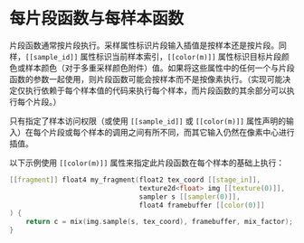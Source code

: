 # 每片段函数与每样本函数

<ToBePolishedAfterTranslation />

<OrigninalPDF title="5.5 Per-Fragment Function versus Per-Sample Function" />

片段函数通常按片段执行。采样属性标识片段输入插值是按样本还是按片段。同样，`[[sample_id]]` 属性标识当前样本索引，`[[color(m)]]` 属性标识目标片段颜色或样本颜色（对于多重采样颜色附件）值。如果将这些属性中的任何一个与片段函数的参数一起使用，则片段函数可能会按样本而不是按像素执行。（实现可能决定仅执行依赖于每个样本值的代码来执行每个样本，而片段函数的其余部分可以执行每个片段。）

只有指定了样本访问权限（或使用 `[[sample_id]]` 或 `[[color(m)]]` 属性声明的输入）在每个片段或每个样本的调用之间有所不同，而其它输入仍然在像素中心进行插值。

以下示例使用 `[[color(m)]]` 属性来指定此片段函数在每个样本的基础上执行：

```cpp
[[fragment]] float4 my_fragment(float2 tex_coord [[stage_in]],
                                texture2d<float> img [[texture(0)]],
                                sampler s [[sampler(0)]],
                                float4 framebuffer [[color(0)]]
) {
    return c = mix(img.sample(s, tex_coord), framebuffer, mix_factor);
}
```
